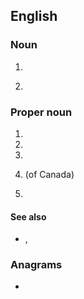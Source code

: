 {{also|nes|ness|Nes|Ness|nés|-ness|n'es|-nes}}
==English==

===Noun===
{{en-noun|~}}

# {{initialism of|[[night eating syndrome]]}}
# {{lb|en|linguistics}} {{initialism of|[[native]] [[English]] [[speaker]]}}

===Proper noun===
{{en-proper noun}}

# {{initialism of|{{w|News Election Service}}}}
# {{initialism of|{{w|National Election Studies}}}}
# {{initialism of|{{w|Nortel Energy Saver}}}}
# {{lb|en|Canada}} {{initialism of|{{w|National Employment Service}}}} (of Canada)
# {{lb|en|video games}} {{initialism of|[[w:Nintendo Entertainment System|Nintendo Entertainment System]]}}

====See also====
* {{sense|video games}} {{l|en|SNES}}, {{l|en|Nintendo}}

===Anagrams===
* {{anagrams|en|a=ens|ESN|Ens.|SNe|Sen|Sen.|ens|sen}}